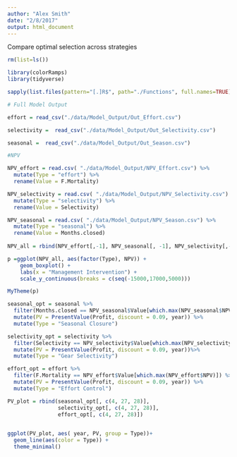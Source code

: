 ```yaml
---
author: "Alex Smith"
date: "2/8/2017"
output: html_document
---
```


Compare optimal selection across strategies


```r

rm(list=ls())

library(colorRamps)
library(tidyverse)

sapply(list.files(pattern="[.]R$", path="./Functions", full.names=TRUE), source)

```

```r

# Full Model Output

effort = read_csv("./data/Model_Output/Out_Effort.csv")

selectivity =  read_csv("./data/Model_Output/Out_Selectivity.csv")

seasonal =  read_csv("./data/Model_Output/Out_Season.csv")

#NPV

NPV_effort = read.csv( "./data/Model_Output/NPV_Effort.csv") %>%
  mutate(Type = "effort") %>%
  rename(Value = F.Mortality)

NPV_selectivity = read.csv( "./data/Model_Output/NPV_Selectivity.csv") %>%
  mutate(Type = "selectivity") %>%
  rename(Value = Selectivity)

NPV_seasonal = read.csv( "./data/Model_Output/NPV_Season.csv") %>%
  mutate(Type = "seasonal") %>%
  rename(Value = Months.closed)
  
NPV_all = rbind(NPV_effort[,-1], NPV_seasonal[, -1], NPV_selectivity[,-1])

```

```r
p =ggplot(NPV_all, aes(factor(Type), NPV)) +
    geom_boxplot() +
    labs(x = "Management Intervention") +
    scale_y_continuous(breaks = c(seq(-15000,17000,5000)))

MyTheme(p)
```


```r


seasonal_opt = seasonal %>%
  filter(Months.closed == NPV_seasonal$Value[which.max(NPV_seasonal$NPV)]) %>%
  mutate(PV = PresentValue(Profit, discount = 0.09, year)) %>%
  mutate(Type = "Seasonal Closure")

selectivity_opt = selectivity %>%
  filter(Selectivity == NPV_selectivity$Value[which.max(NPV_selectivity$NPV)]) %>%
  mutate(PV = PresentValue(Profit, discount = 0.09, year))%>%
  mutate(Type = "Gear Selectivity")

effort_opt = effort %>%
  filter(F.Mortality == NPV_effort$Value[which.max(NPV_effort$NPV)]) %>%
  mutate(PV = PresentValue(Profit, discount = 0.09, year)) %>%
  mutate(Type = "Effort Control")

PV_plot = rbind(seasonal_opt[, c(4, 27, 28)], 
                selectivity_opt[, c(4, 27, 28)], 
                effort_opt[, c(4, 27, 28)])
                    

ggplot(PV_plot, aes( year, PV, group = Type))+
  geom_line(aes(color = Type)) +
  theme_minimal()
  

```

